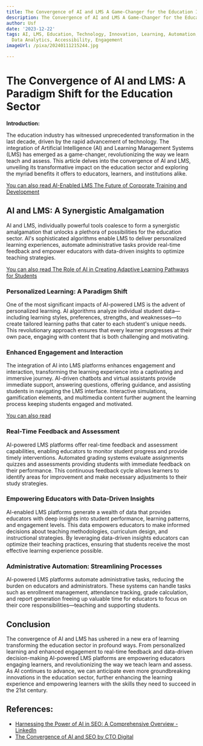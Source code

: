 ```yaml
---
title: The Convergence of AI and LMS A Game-Changer for the Education Industry
description: The Convergence of AI and LMS A Game-Changer for the Education Industry
author: Usf
date: '2023-12-22'
tags: AI, LMS, Education, Technology, Innovation, Learning, Automation, Personalization,
  Data Analytics, Accessibility, Engagement
imageUrl: /pixa/20240111215244.jpg

---
```

# The Convergence of AI and LMS:  A Paradigm Shift for the Education Sector

**Introduction:**

The education industry has witnessed unprecedented transformation in the last decade, driven by the rapid advancement of technology. The integration of Artificial  Intelligence (AI)  and Learning Management Systems (LMS) has emerged as a game-changer, revolutionizing the way we learn teach and assess. This article delves into the convergence of AI and LMS, unveiling its transformative impact on the education sector and  exploring the myriad benefits it offers to educators, learners, and institutions alike.

[You can  also read AI-Enabled LMS The Future of  Corporate Training and Development](AI-Enabled%20LMS%20The%20Future%20of%20Corporate%20Training%20and%20Development)


## AI and LMS: A Synergistic Amalgamation

AI and LMS, individually powerful tools coalesce to  form a synergistic amalgamation that unlocks a plethora of possibilities for the education sector. AI's sophisticated algorithms enable LMS  to deliver personalized  learning experiences,  automate administrative tasks provide  real-time feedback  and empower educators with data-driven insights to optimize teaching strategies.

[You  can also read The Role of  AI in Creating Adaptive Learning  Pathways for Students](The%20Role%20of%20AI%20in%20Creating%20Adaptive%20Learning%20Pathways%20for%20Students)


### Personalized Learning: A Paradigm Shift

One  of the  most significant impacts of AI-powered LMS is  the advent of personalized learning. AI algorithms analyze individual  student data—including learning styles, preferences, strengths, and weaknesses—to create tailored learning paths that cater  to each student's  unique  needs. This revolutionary approach ensures that every learner  progresses at their own pace, engaging with content that is both challenging  and motivating.

### Enhanced Engagement  and Interaction

The integration of AI into LMS platforms enhances engagement and interaction, transforming the learning experience into  a captivating and immersive journey. AI-driven chatbots and virtual assistants provide immediate support, answering questions, offering guidance, and assisting students in  navigating the LMS interface. Interactive simulations, gamification elements, and multimedia content further augment  the learning process keeping  students engaged and motivated.

[You can  also read ]()


### Real-Time  Feedback  and Assessment

AI-powered LMS platforms offer real-time  feedback and assessment  capabilities, enabling educators to monitor student progress and provide timely interventions. Automated grading systems evaluate assignments quizzes and assessments  providing students with immediate feedback on their  performance. This continuous feedback cycle allows learners to identify areas for improvement and make necessary adjustments to their study  strategies.

### Empowering Educators with Data-Driven Insights

AI-enabled LMS platforms generate a wealth of data that provides educators with deep insights into student performance, learning patterns, and engagement levels. This data  empowers educators  to make informed decisions  about teaching methodologies, curriculum design, and instructional strategies. By leveraging data-driven insights educators can optimize their teaching practices, ensuring that students receive the  most effective learning experience possible.

### Administrative Automation: Streamlining  Processes

AI-powered LMS platforms automate administrative tasks,  reducing the burden on educators and administrators. These systems can handle tasks such as enrollment management, attendance  tracking, grade calculation, and  report generation freeing up valuable time for  educators to  focus on their core responsibilities—teaching and supporting students.

## Conclusion

The convergence of AI  and LMS  has ushered in a new  era of learning transforming the education sector in profound ways. From personalized learning and enhanced engagement to real-time feedback  and data-driven decision-making AI-powered  LMS platforms are empowering  educators engaging learners, and revolutionizing the way we teach learn and assess. As AI continues to advance, we can anticipate even more groundbreaking innovations in the education sector, further enhancing the learning experience and empowering learners with  the skills they need to succeed in the 21st century.

## References:
- [Harnessing the Power of AI in SEO: A Comprehensive Overview - LinkedIn](https://www.linkedin.com/pulse/harnessing-power-ai-seo-comprehensive-overview-tauseef-seo)
- [The Convergence of AI and SEO by CTO Digital](https://ctodigital.co.uk/the-convergence-of-ai-and-seo/)

